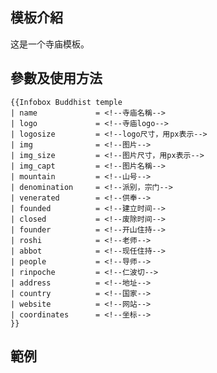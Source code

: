 <includeonly><!-- 在這裡加入模板的保護標識 --></includeonly><noinclude>{{Documentation subpage}}</noinclude>
<!-- 在本行下編輯模板說明 -->
== 模板介紹 ==
这是一个寺庙模板。

== 參數及使用方法 ==
<pre>
{{Infobox Buddhist temple
| name             = <!--寺庙名稱-->
| logo             = <!--寺庙logo-->
| logosize         = <!--logo尺寸，用px表示-->
| img              = <!--图片-->
| img_size         = <!--图片尺寸，用px表示-->
| img_capt         = <!--图片名稱-->
| mountain         = <!--山号-->
| denomination     = <!--派别，宗门-->
| venerated        = <!--供奉-->
| founded          = <!--建立时间-->
| closed           = <!--废除时间-->
| founder          = <!--开山住持-->
| roshi            = <!--老师-->
| abbot            = <!--现任住持-->
| people           = <!--导师-->
| rinpoche         = <!--仁波切-->
| address          = <!--地址-->
| country          = <!--国家-->
| website          = <!--网站-->
| coordinates      = <!--坐标-->
}}
</pre>

== 範例 ==
{{Infobox Buddhist temple
| name             =少林寺
|logo =<!-- 合理使用文件：Shaolinlogo.png -->
|logosize =90px
| img              = Shaolinsi.JPG
| img_size         =240px
| img_capt         =少林寺正门 
| mountain         = [[嵩山]]
| denomination     =[[禅宗]]
| venerated        =
| founded          =[[495年]]
| closed           =
| website          =[http://www.shaolin.org.cn 少林寺官网]
| founderpriest    =
| roshi            =
| abbot            =[[释永信]]
| priest           =
| rinpoche         =
| reverend         =
| address          =河南省登封市
| country          = {{flagicon|China}} [[中华人民共和国]]
| founder          =
| coordinates      = {{coord|34|30|01|N|112|54|56|E|display=inline,title}}
| pushpin_map = China relief
| pushpin_map_caption = 少林寺在中國的位置
| pushpin_label_position =bottom
| map_relief =0
|latd=34 |latm=30 |lats=01 |latNS=N
|longd=112 |longm=54 |longs=56 |longEW=E
}}
<!--
== 注意事项 ==

== 參見 ==

== 给模板编辑者的说明 ==
=== 模板结构 ===
=== 实现方法 ===
=== 编辑注意 ===
-->
{{Buildings and structures infobox templates}}
<includeonly>{{Sandbox other||<!-- 本行下加入模板的分類，跨維基連結加入Wikidata（參見[[Wikipedia:Wikidata]]） -->

}}</includeonly>